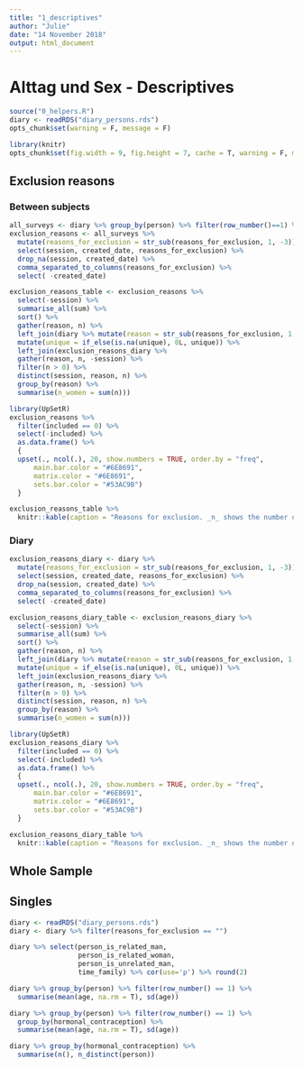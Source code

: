 ```yaml
---
title: "1_descriptives"
author: "Julie"
date: "14 November 2018"
output: html_document
---
```


# Alttag und Sex - Descriptives {.tabset}

```r
source("0_helpers.R")
diary <- readRDS("diary_persons.rds")
opts_chunk$set(warning = F, message = F)

library(knitr)
opts_chunk$set(fig.width = 9, fig.height = 7, cache = T, warning = F, message = F, cache = F)
```

## Exclusion reasons

### Between subjects
```r
all_surveys <- diary %>% group_by(person) %>% filter(row_number()==1) %>% ungroup()
exclusion_reasons <- all_surveys %>% 
  mutate(reasons_for_exclusion = str_sub(reasons_for_exclusion, 1, -3)) %>% 
  select(session, created_date, reasons_for_exclusion) %>% 
  drop_na(session, created_date) %>% 
  comma_separated_to_columns(reasons_for_exclusion) %>% 
  select( -created_date)

exclusion_reasons_table <- exclusion_reasons %>% 
  select(-session) %>% 
  summarise_all(sum) %>% 
  sort() %>% 
  gather(reason, n) %>% 
  left_join(diary %>% mutate(reason = str_sub(reasons_for_exclusion, 1, -3)) %>% group_by(reason) %>% summarise(unique = n())) %>% 
  mutate(unique = if_else(is.na(unique), 0L, unique)) %>% 
  left_join(exclusion_reasons_diary %>% 
  gather(reason, n, -session) %>% 
  filter(n > 0) %>% 
  distinct(session, reason, n) %>% 
  group_by(reason) %>%
  summarise(n_women = sum(n)))

library(UpSetR)
exclusion_reasons %>% 
  filter(included == 0) %>% 
  select(-included) %>% 
  as.data.frame() %>% 
  {
  upset(., ncol(.), 20, show.numbers = TRUE, order.by = "freq",
      main.bar.color = "#6E8691",
      matrix.color = "#6E8691",
      sets.bar.color = "#53AC9B")
  }

exclusion_reasons_table %>% 
  knitr::kable(caption = "Reasons for exclusion. _n_ shows the number of affected women, _unique_ those who for whom this was the only reason to be excluded.")
```


### Diary
```r
exclusion_reasons_diary <- diary %>% 
  mutate(reasons_for_exclusion = str_sub(reasons_for_exclusion, 1, -3)) %>% 
  select(session, created_date, reasons_for_exclusion) %>% 
  drop_na(session, created_date) %>% 
  comma_separated_to_columns(reasons_for_exclusion) %>% 
  select( -created_date)

exclusion_reasons_diary_table <- exclusion_reasons_diary %>% 
  select(-session) %>% 
  summarise_all(sum) %>% 
  sort() %>% 
  gather(reason, n) %>% 
  left_join(diary %>% mutate(reason = str_sub(reasons_for_exclusion, 1, -3)) %>% group_by(reason) %>% summarise(unique = n())) %>% 
  mutate(unique = if_else(is.na(unique), 0L, unique)) %>% 
  left_join(exclusion_reasons_diary %>% 
  gather(reason, n, -session) %>% 
  filter(n > 0) %>% 
  distinct(session, reason, n) %>% 
  group_by(reason) %>%
  summarise(n_women = sum(n)))

library(UpSetR)
exclusion_reasons_diary %>% 
  filter(included == 0) %>% 
  select(-included) %>% 
  as.data.frame() %>% 
  {
  upset(., ncol(.), 20, show.numbers = TRUE, order.by = "freq",
      main.bar.color = "#6E8691",
      matrix.color = "#6E8691",
      sets.bar.color = "#53AC9B")
  }

exclusion_reasons_diary_table %>% 
  knitr::kable(caption = "Reasons for exclusion. _n_ shows the number of affected women, _unique_ those who for whom this was the only reason to be excluded.")
```


## Whole Sample


## Singles 

```r
diary <- readRDS("diary_persons.rds")
diary <- diary %>% filter(reasons_for_exclusion == "")

diary %>% select(person_is_related_man,
                 person_is_related_woman, 
                 person_is_unrelated_man,
                 time_family) %>% cor(use='p') %>% round(2)

diary %>% group_by(person) %>% filter(row_number() == 1) %>% 
  summarise(mean(age, na.rm = T), sd(age))

diary %>% group_by(person) %>% filter(row_number() == 1) %>%   
  group_by(hormonal_contraception) %>% 
  summarise(mean(age, na.rm = T), sd(age))

diary %>% group_by(hormonal_contraception) %>%      
  summarise(n(), n_distinct(person))

```

